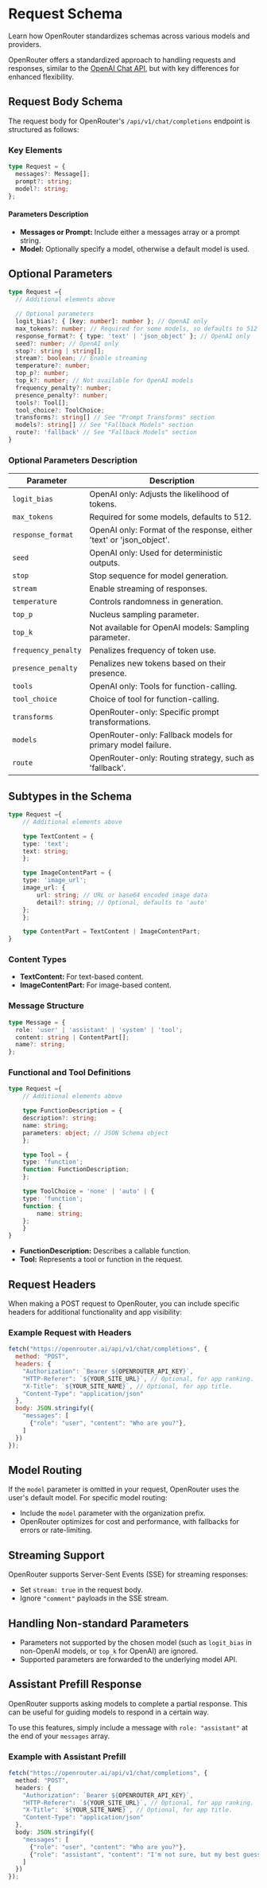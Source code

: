 # Request Schema
Learn how OpenRouter standardizes schemas across various models and providers.

OpenRouter offers a standardized approach to handling requests and responses, similar to the [OpenAI Chat API](https://platform.openai.com/docs/api-reference/chat/create), but with key differences for enhanced flexibility.

## Request Body Schema

The request body for OpenRouter's `/api/v1/chat/completions` endpoint is structured as follows:

### Key Elements

```typescript copy
type Request = {
  messages?: Message[];
  prompt?: string;
  model?: string;
};
```

#### Parameters Description

- **Messages or Prompt:** Include either a messages array or a prompt string.
- **Model:** Optionally specify a model, otherwise a default model is used.

## Optional Parameters

```typescript copy
type Request ={
  // Additional elements above

  // Optional parameters
  logit_bias?: { [key: number]: number }; // OpenAI only
  max_tokens?: number; // Required for some models, so defaults to 512
  response_format?: { type: 'text' | 'json_object' }; // OpenAI only
  seed?: number; // OpenAI only
  stop?: string | string[];
  stream?: boolean; // Enable streaming
  temperature?: number;
  top_p?: number;
  top_k?: number; // Not available for OpenAI models
  frequency_penalty?: number;
  presence_penalty?: number;
  tools?: Tool[];
  tool_choice?: ToolChoice;
  transforms?: string[] // See "Prompt Transforms" section
  models?: string[] // See "Fallback Models" section
  route?: 'fallback' // See "Fallback Models" section
}
```

### Optional Parameters Description

| Parameter          | Description                                                                 |
| ------------------ | --------------------------------------------------------------------------- |
| `logit_bias`       | OpenAI only: Adjusts the likelihood of tokens.                              |
| `max_tokens`       | Required for some models, defaults to 512.                                  |
| `response_format`  | OpenAI only: Format of the response, either 'text' or 'json_object'.        |
| `seed`             | OpenAI only: Used for deterministic outputs.                                |
| `stop`             | Stop sequence for model generation.                                         |
| `stream`           | Enable streaming of responses.                                              |
| `temperature`      | Controls randomness in generation.                                          |
| `top_p`            | Nucleus sampling parameter.                                                 |
| `top_k`            | Not available for OpenAI models: Sampling parameter.                        |
| `frequency_penalty`| Penalizes frequency of token use.                                           |
| `presence_penalty` | Penalizes new tokens based on their presence.                               |
| `tools`            | OpenAI only: Tools for function-calling.                                    |
| `tool_choice`      | Choice of tool for function-calling.                                        |
| `transforms`       | OpenRouter-only: Specific prompt transformations.                           |
| `models`           | OpenRouter-only: Fallback models for primary model failure.                 |
| `route`            | OpenRouter-only: Routing strategy, such as 'fallback'.                      |

## Subtypes in the Schema

```typescript copy
type Request ={
    // Additional elements above

    type TextContent = {
    type: 'text';
    text: string;
    };

    type ImageContentPart = {
    type: 'image_url';
    image_url: {
        url: string; // URL or base64 encoded image data
        detail?: string; // Optional, defaults to 'auto'
    };
    };

    type ContentPart = TextContent | ImageContentPart;
}
```

### Content Types

- **TextContent:** For text-based content.
- **ImageContentPart:** For image-based content.

### Message Structure

```typescript copy
type Message = {
  role: 'user' | 'assistant' | 'system' | 'tool';
  content: string | ContentPart[];
  name?: string;
};
```

### Functional and Tool Definitions

```typescript copy
type Request ={
    // Additional elements above

    type FunctionDescription = {
    description?: string;
    name: string;
    parameters: object; // JSON Schema object
    };

    type Tool = {
    type: 'function';
    function: FunctionDescription;
    };

    type ToolChoice = 'none' | 'auto' | {
    type: 'function';
    function: {
        name: string;
    };
    }
}
```

- **FunctionDescription:** Describes a callable function.
- **Tool:** Represents a tool or function in the request.

## Request Headers

When making a POST request to OpenRouter, you can include specific headers for additional functionality and app visibility:

### Example Request with Headers

```javascript copy
fetch("https://openrouter.ai/api/v1/chat/completions", {
  method: "POST",
  headers: {
    "Authorization": `Bearer ${OPENROUTER_API_KEY}`,
    "HTTP-Referer": `${YOUR_SITE_URL}`, // Optional, for app ranking.
    "X-Title": `${YOUR_SITE_NAME}`, // Optional, for app title.
    "Content-Type": "application/json"
  },
  body: JSON.stringify({
    "messages": [
      {"role": "user", "content": "Who are you?"},
    ]
  })
});
```

## Model Routing

If the `model` parameter is omitted in your request, OpenRouter uses the user's default model. For specific model routing:

- Include the `model` parameter with the organization prefix.
- OpenRouter optimizes for cost and performance, with fallbacks for errors or rate-limiting.

## Streaming Support

OpenRouter supports Server-Sent Events (SSE) for streaming responses:

- Set `stream: true` in the request body.
- Ignore `"comment"` payloads in the SSE stream.

## Handling Non-standard Parameters

- Parameters not supported by the chosen model (such as `logit_bias` in non-OpenAI models, or `top_k` for OpenAI) are ignored.
- Supported parameters are forwarded to the underlying model API.

## Assistant Prefill Response

OpenRouter supports asking models to complete a partial response. This can be useful for guiding models to respond in a certain way.

To use this features, simply include a message with `role: "assistant"` at the end of your `messages` array.

### Example with Assistant Prefill

```typescript copy
fetch("https://openrouter.ai/api/v1/chat/completions", {
  method: "POST",
  headers: {
    "Authorization": `Bearer ${OPENROUTER_API_KEY}`,
    "HTTP-Referer": `${YOUR_SITE_URL}`, // Optional, for app ranking.
    "X-Title": `${YOUR_SITE_NAME}`, // Optional, for app title.
    "Content-Type": "application/json"
  },
  body: JSON.stringify({
    "messages": [
      {"role": "user", "content": "Who are you?"},
      {"role": "assistant", "content": "I'm not sure, but my best guess is"},
    ]
  })
});
```